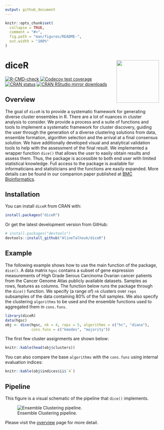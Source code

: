 ```yaml
---
output: github_document
---
```


<!-- README.md is generated from README.Rmd. Please edit that file -->

```r
knitr::opts_chunk$set(
  collapse = TRUE,
  comment = "#>",
  fig.path = "man/figures/README-",
  out.width = "100%"
)
```
# diceR <a href='https://alinetalhouk.github.io/diceR/'><img src='man/figures/logo.png' align="right" height="139" /></a>

<!-- badges: start -->
[![R-CMD-check](https://github.com/AlineTalhouk/diceR/workflows/R-CMD-check/badge.svg)](https://github.com/AlineTalhouk/diceR/actions)
[![Codecov test coverage](https://codecov.io/gh/AlineTalhouk/diceR/branch/master/graph/badge.svg)](https://app.codecov.io/gh/AlineTalhouk/diceR?branch=master)
[![CRAN status](https://www.r-pkg.org/badges/version/diceR)](https://CRAN.R-project.org/package=diceR)
[![CRAN RStudio mirror downloads](https://cranlogs.r-pkg.org/badges/grand-total/diceR?color=orange)](https://r-pkg.org/pkg/diceR)
<!-- badges: end -->

## Overview

The goal of `diceR` is to provide a systematic framework for generating diverse cluster ensembles in R. There are a lot of nuances in cluster analysis to consider. We provide a process and a suite of functions and tools to implement a systematic framework for cluster discovery, guiding the user through the generation of a diverse clustering solutions from data, ensemble formation, algorithm selection and the arrival at a final consensus solution. We have additionally developed visual and analytical validation tools to help with the assessment of the final result. We implemented a wrapper function `dice()` that allows the user to easily obtain results and assess them. Thus, the package is accessible to both end user with limited statistical knowledge. Full access to the package is available for informaticians and statisticians and the functions are easily expanded. More details can be found in our companion paper published at [BMC Bioinformatics](https://doi.org/10.1186/s12859-017-1996-y).

## Installation

You can install `diceR` from CRAN with:

```r
install.packages("diceR")
```

Or get the latest development version from GitHub:

```r
# install.packages("devtools")
devtools::install_github("AlineTalhouk/diceR")
```

## Example

The following example shows how to use the main function of the package, `dice()`. A data matrix `hgsc` contains a subset of gene expression measurements of High Grade Serous Carcinoma Ovarian cancer patients from the Cancer Genome Atlas publicly available datasets. Samples as rows, features as columns. The function below runs the package through the `dice()` function. We specify (a range of) `nk` clusters over `reps` subsamples of the data containing 80% of the full samples. We also specify the clustering `algorithms` to be used and the ensemble functions used to aggregated them in `cons.funs`.

```r
library(diceR)
data(hgsc)
obj <- dice(hgsc, nk = 4, reps = 5, algorithms = c("hc", "diana"),
            cons.funs = c("kmodes", "majority"))
```

The first few cluster assignments are shown below:

```r
knitr::kable(head(obj$clusters))
```

You can also compare the base `algorithms` with the `cons.funs` using internal evaluation indices:

```r
knitr::kable(obj$indices$ii$`4`)
```


## Pipeline

This figure is a visual schematic of the pipeline that `dice()` implements.

![Ensemble Clustering pipeline.](man/figures/pipeline.png)


Please visit the [overview](https://alinetalhouk.github.io/diceR/articles/overview.html "diceR overview") page for more detail.
